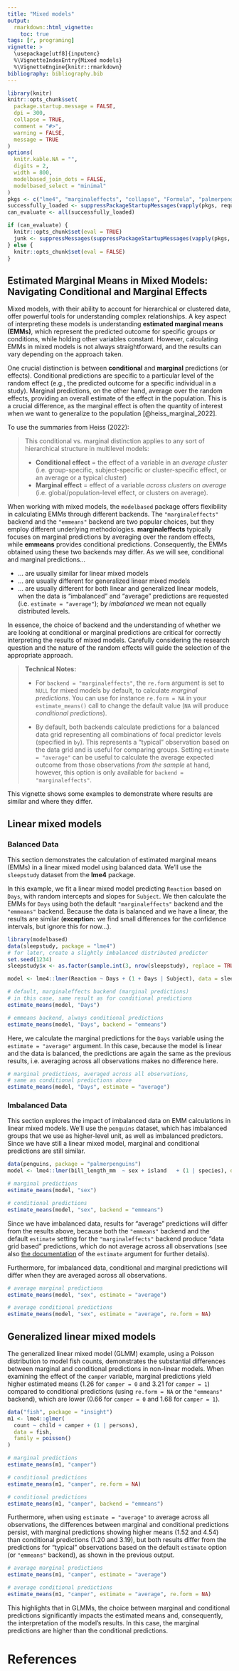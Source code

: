 ```yaml
---
title: "Mixed models"
output:
  rmarkdown::html_vignette:
    toc: true
tags: [r, programing]
vignette: >
  \usepackage[utf8]{inputenc}
  %\VignetteIndexEntry{Mixed models}
  %\VignetteEngine{knitr::rmarkdown}
bibliography: bibliography.bib
---
```


```r
library(knitr)
knitr::opts_chunk$set(
  package.startup.message = FALSE,
  dpi = 300,
  collapse = TRUE,
  comment = "#>",
  warning = FALSE,
  message = TRUE
)
options(
  knitr.kable.NA = "",
  digits = 2,
  width = 800,
  modelbased_join_dots = FALSE,
  modelbased_select = "minimal"
)
pkgs <- c("lme4", "marginaleffects", "collapse", "Formula", "palmerpenguins")
successfully_loaded <- suppressPackageStartupMessages(vapply(pkgs, requireNamespace, FUN.VALUE = logical(1L), quietly = TRUE))
can_evaluate <- all(successfully_loaded)

if (can_evaluate) {
  knitr::opts_chunk$set(eval = TRUE)
  junk <- suppressMessages(suppressPackageStartupMessages(vapply(pkgs, require, FUN.VALUE = logical(1L), quietly = TRUE, character.only = TRUE)))
} else {
  knitr::opts_chunk$set(eval = FALSE)
}
```

## Estimated Marginal Means in Mixed Models: Navigating Conditional and Marginal Effects

Mixed models, with their ability to account for hierarchical or clustered data, offer powerful tools for understanding complex relationships. A key aspect of interpreting these models is understanding **estimated marginal means (EMMs)**, which represent the predicted outcome for specific groups or conditions, while holding other variables constant. However, calculating EMMs in mixed models is not always straightforward, and the results can vary depending on the approach taken.

One crucial distinction is between **conditional** and **marginal** predictions (or effects). Conditional predictions are specific to a particular level of the random effect (e.g., the predicted outcome for a specific individual in a study). Marginal predictions, on the other hand, average over the random effects, providing an overall estimate of the effect in the population. This is a crucial difference, as the marginal effect is often the quantity of interest when we want to generalize to the population [@heiss_marginal_2022].

To use the summaries from Heiss (2022):

> This conditional vs. marginal distinction applies to any sort of hierarchical structure in multilevel models:
>
> - **Conditional effect** = the effect of a variable in an *average cluster* (i.e. group-specific, subject-specific or cluster-specific effect, or an average or a typical cluster)
> - **Marginal effect** = effect of a variable *across clusters on average* (i.e. global/population-level effect, or clusters on average).

When working with mixed models, the `modelbased` package offers flexibility in calculating EMMs through different backends. The `"marginaleffects"` backend and the `"emmeans"` backend are two popular choices, but they employ different underlying methodologies. **marginaleffects** typically focuses on marginal predictions by averaging over the random effects, while **emmeans** provides conditional predictions. Consequently, the EMMs obtained using these two backends may differ. As we will see, conditional and marginal predictions...

- ... are usually similar for linear mixed models
- ... are usually different for generalized linear mixed models
- ... are usually different for both linear and generalized linear models, when the data is "imbalanced" and "average" predictions are requested (i.e. `estimate = "average"`); by _imbalanced_ we mean not equally distributed levels.

In essence, the choice of backend and the understanding of whether we are looking at conditional or marginal predictions are critical for correctly interpreting the results of mixed models. Carefully considering the research question and the nature of the random effects will guide the selection of the appropriate approach.

> **Technical Notes:**
>
> - For `backend = "marginaleffects"`, the `re.form` argument is set to `NULL` for mixed models by default, to calculate _marginal predictions_. You can use for instance `re.form = NA` in your `estimate_means()` call to change the default value (`NA` will produce _conditional predictions_).
>
> - By default, both backends calculate predictions for a balanced data grid representing all combinations of focal predictor levels (specified in `by`). This represents a "typical" observation based on the data grid and is useful for comparing groups. Setting `estimate = "average"` can be useful to calculate the average expected outcome from those observations _from the sample_ at hand, however, this option is only available for `backend = "marginaleffects"`.

This vignette shows some examples to demonstrate where results are similar and where they differ.

## Linear mixed models

### Balanced Data

This section demonstrates the calculation of estimated marginal means (EMMs) in a linear mixed model using balanced data. We'll use the `sleepstudy` dataset from the **lme4** package.

In this example, we fit a linear mixed model predicting `Reaction` based on `Days`, with random intercepts and slopes for `Subject`. We then calculate the EMMs for `Days` using both the default `"marginaleffects"` backend and the `"emmeans"` backend. Because the data is balanced and we have a linear, the results are similar (**exception:** we find small differences for the confidence intervals, but ignore this for now...).

```r
library(modelbased)
data(sleepstudy, package = "lme4")
# for later, create a slightly imbalanced distributed predictor
set.seed(1234)
sleepstudy$x <- as.factor(sample.int(3, nrow(sleepstudy), replace = TRUE))

model <- lme4::lmer(Reaction ~ Days + (1 + Days | Subject), data = sleepstudy)

# default, marginaleffects backend (marginal predictions)
# in this case, same result as for conditional predictions
estimate_means(model, "Days")

# emmeans backend, always conditional predictions
estimate_means(model, "Days", backend = "emmeans")
```

Here, we calculate the marginal predictions for the `Days` variable using the `estimate = "average"` argument. In this case, because the model is linear and the data is balanced, the predictions are again the same as the previous results, i.e. averaging across all observations makes no difference here.

```r
# marginal predictions, averaged across all observations,
# same as conditional predictions above
estimate_means(model, "Days", estimate = "average")
```

### Imbalanced Data

This section explores the impact of imbalanced data on EMM calculations in linear mixed models. We'll use the `penguins` dataset, which has imbalanced groups that we use as higher-level unit, as well as imbalanced predictors. Since we have still a linear mixed model, marginal and conditional predictions are still similar.

```r
data(penguins, package = "palmerpenguins")
model <- lme4::lmer(bill_length_mm  ~ sex + island   + (1 | species), data = penguins)

# marginal predictions
estimate_means(model, "sex")

# conditional predictions
estimate_means(model, "sex", backend = "emmeans")
```

Since we have imbalanced data, results for "average" predictions will differ from the results above, because both the `"emmeans"` backend and the default `estimate` setting for the `"marginaleffects"` backend produce "data grid based" predictions, which do not average across all observations (see also [the documentation](https://easystats.github.io/modelbased/reference/estimate_means.html) of the `estimate` argument for further details).

Furthermore, for imbalanced data, conditional and marginal predictions will differ when they are averaged across all observations.

```r
# average marginal predictions
estimate_means(model, "sex", estimate = "average")

# average conditional predictions
estimate_means(model, "sex", estimate = "average", re.form = NA)
```

## Generalized linear mixed models

The generalized linear mixed model (GLMM) example, using a Poisson distribution to model fish counts, demonstrates the substantial differences between marginal and conditional predictions in non-linear models. When examining the effect of the `camper` variable, marginal predictions yield higher estimated means (1.26 for `camper = 0` and 3.21 for `camper = 1`) compared to conditional predictions (using `re.form = NA` or the `"emmeans"` backend), which are lower (0.66 for `camper = 0` and 1.68 for `camper = 1`).

```r
data("fish", package = "insight")
m1 <- lme4::glmer(
  count ~ child + camper + (1 | persons),
  data = fish,
  family = poisson()
)

# marginal predictions
estimate_means(m1, "camper")

# conditional predictions
estimate_means(m1, "camper", re.form = NA)

# conditional predictions
estimate_means(m1, "camper", backend = "emmeans")
```

Furthermore, when using `estimate = "average"` to average across all observations, the differences between marginal and conditional predictions persist, with marginal predictions showing higher means (1.52 and 4.54) than conditional predictions (1.20 and 3.19), but both results differ from the predictions for "typical" observations based on the default `estimate` option (or `"emmeans"` backend), as shown in the previous output.

```r
# average marginal predictions
estimate_means(m1, "camper", estimate = "average")

# average conditional predictions
estimate_means(m1, "camper", estimate = "average", re.form = NA)
```

This highlights that in GLMMs, the choice between marginal and conditional predictions significantly impacts the estimated means and, consequently, the interpretation of the model's results. In this case, the marginal predictions are higher than the conditional predictions.

# References
